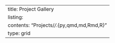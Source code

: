 ---
title: Project Gallery
listing:
    contents: "Projects/*/*.{py,qmd,md,Rmd,R}"
    type: grid
---